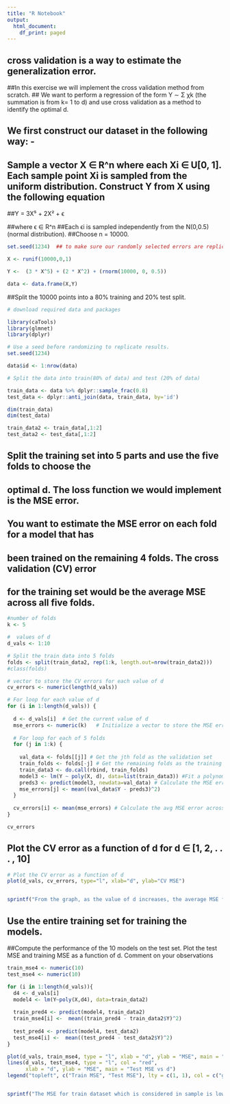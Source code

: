 ---
title: "R Notebook"
output:
  html_document:
    df_print: paged
---


## cross validation is a way to estimate the generalization error. 
##In this exercise we will implement the cross validation method from scratch.
## We want to perform a regression of the form Y ∼ Σ χk (the summation is from k= 1 to d)  and use cross validation as a method to identify the optimal d. 


## We first construct our dataset in the following way: -
## Sample a vector X ∈ R^n where each Xi ∈ U[0, 1]. Each sample point Xi is sampled from the uniform distribution. Construct Y from X using the following equation

##Y = 3X⁵  + 2X² + ϵ

##where ϵ ∈ R^n
##Each ϵi is sampled independently from the N(0,0.5) (normal distribution).
##Choose n = 10000.


```{r}
set.seed(1234)  ## to make sure our randomly selected errors are replicated throughout the code

X <- runif(10000,0,1)

Y <-  (3 * X^5) + (2 * X^2) + (rnorm(10000, 0, 0.5))

data <- data.frame(X,Y) 
```


##Split the 10000 points into a 80% training and 20% test split. 

```{r}
# download required data and packages

library(caTools)
library(glmnet)
library(dplyr)

# Use a seed before randomizing to replicate results.
set.seed(1234)

data$id <- 1:nrow(data)

# Split the data into train(80% of data) and test (20% of data)

train_data <- data %>% dplyr::sample_frac(0.8)
test_data <- dplyr::anti_join(data, train_data, by='id')

dim(train_data)
dim(test_data)

train_data2 <- train_data[,1:2]
test_data2 <- test_data[,1:2]
```

## Split the training set into 5 parts and use the five folds to choose the
## optimal d. The loss function we would implement is the MSE error.
## You want to estimate the MSE error on each fold for a model that has
## been trained on the remaining 4 folds. The cross validation (CV) error
## for the training set would be the average MSE across all five folds. 

```{r}
#number of folds
k <- 5

#  values of d
d_vals <- 1:10

# Split the train data into 5 folds
folds <- split(train_data2, rep(1:k, length.out=nrow(train_data2)))
#class(folds)

# vector to store the CV errors for each value of d
cv_errors <- numeric(length(d_vals))

# For loop for each value of d
for (i in 1:length(d_vals)) {
  
  d <- d_vals[i]  # Get the current value of d
  mse_errors <- numeric(k)   # Initialize a vector to store the MSE errors for each fold
  
  # For loop for each of 5 folds
  for (j in 1:k) {
    
    val_data <- folds[[j]] # Get the jth fold as the validation set
    train_folds <- folds[-j] # Get the remaining folds as the training set
    train_data3 <- do.call(rbind, train_folds)
    model3 <- lm(Y ~ poly(X, d), data=list(train_data3)) #Fit a polynomial reg model with current value of d
    preds3 <- predict(model3, newdata=val_data) # Calculate the MSE error on the validation set
    mse_errors[j] <- mean((val_data$Y - preds3)^2)
  }
  
  cv_errors[i] <- mean(mse_errors) # Calculate the avg MSE error across all folds
}

cv_errors

```

## Plot the CV error as a function of d for d ∈ [1, 2, . . . , 10]

```{r}
# Plot the CV error as a function of d
plot(d_vals, cv_errors, type="l", xlab="d", ylab="CV MSE")


sprintf("From the graph, as the value of d increases, the average MSE from cv is decreasing. Fron d=4, the avg MSE is more or less constant.")
```

## Use the entire training set for training the models.
##Compute the performance of the 10 models on the test set. Plot the test MSE and training MSE as a function of d. Comment on your observations

```{r}
train_mse4 <- numeric(10)
test_mse4 <- numeric(10)

for (i in 1:length(d_vals)){
  d4 <- d_vals[i]
  model4 <- lm(Y~poly(X,d4), data=train_data2)
  
  train_pred4 <- predict(model4, train_data2)
  train_mse4[i] <-  mean((train_pred4 - train_data2$Y)^2)
  
  test_pred4 <- predict(model4, test_data2)
  test_mse4[i] <-  mean((test_pred4 - test_data2$Y)^2)
}

plot(d_vals, train_mse4, type = "l", xlab = "d", ylab = "MSE", main = "Train MSE vs d", col="green")
lines(d_vals, test_mse4, type = "l", col = "red", 
      xlab = "d", ylab = "MSE", main = "Test MSE vs d")
legend("topleft", c("Train MSE", "Test MSE"), lty = c(1, 1), col = c("green", "red"))


sprintf("The MSE for train dataset which is considered in sample is lower as compared to MSE for test dataset for lower values of d. As the values of d increase, that is as the functional form has started becoming higher degree polynomial, the MSE for train and test data is almost same. Since we already know the original functional form, it only makes sense for the MSE to reduce overall and difference in MSE for train and test is converging. Also, the MSE is not zero given that the original functional form is combination of 2 x's with degrees 2 and 5 and also there is an error term which is normally distributed.")

```

